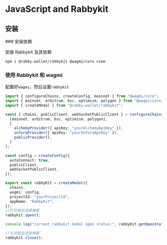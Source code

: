 
# JavaScript and Rabbykit

## 安装

<Steps>
### 安装依赖

安装 Rabbykit 及其依赖

```sh npm2yarn
npm i @rabby-wallet/rabbykit @wagmi/core viem
```

### 使用 Rabbykit 和 wagmi

配置好`wagmi`，然后设置`rabbykit`

```ts filename="app.ts"
import { configureChains, createConfig, mainnet } from "@wagmi/core";
import { mainnet, arbitrum, bsc, optimism, polygon } from "@wagmi/core/chains";
import { createModal } from "@rabby-wallet/rabbykit";

const { chains, publicClient, webSocketPublicClient } = configureChains(
  [mainnet, arbitrum, bsc, optimism, polygon],
  [
    alchemyProvider({ apiKey: "yourAlchemyApiKey" }),
    infuraProvider({ apiKey: "yourInfuraApiKey" }),
    publicProvider(),
  ]
);

const config = createConfig({
  autoConnect: true,
  publicClient,
  webSocketPublicClient,
});

export const rabbyKit = createModal({
  chains,
  wagmi: config,
  projectId: "yourProjectId",
  appName: "RabbyKit",
});
//打开钱包连接弹窗
rabbykit.open();

console.log("current rabbykit modal open status:", rabbyKit.getOpenState());

//关闭钱包连接弹窗
rabbykit.close();
```

</Steps>
